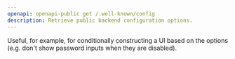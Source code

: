 ```yaml
---
openapi: openapi-public get /.well-known/config
description: Retrieve public backend configuration options.
---
```


Useful, for example, for conditionally constructing a UI based on the options (e.g. don't show password
inputs when they are disabled).
